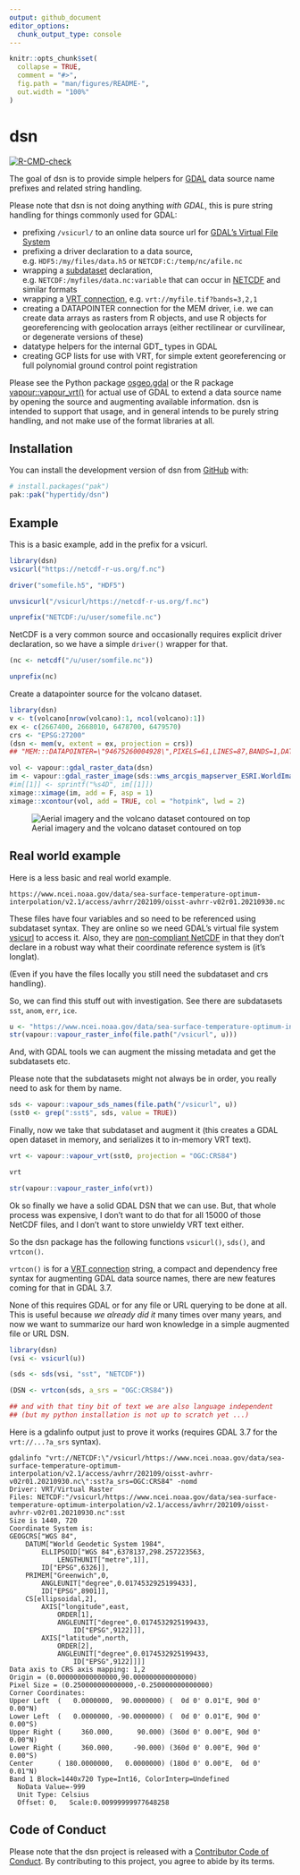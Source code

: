 ```yaml
---
output: github_document
editor_options: 
  chunk_output_type: console
---
```


<!-- README.md is generated from README.Rmd. Please edit that file -->

```r
knitr::opts_chunk$set(
  collapse = TRUE,
  comment = "#>",
  fig.path = "man/figures/README-",
  out.width = "100%"
)
```

# dsn

<!-- badges: start -->
[![R-CMD-check](https://github.com/hypertidy/dsn/actions/workflows/R-CMD-check.yaml/badge.svg)](https://github.com/hypertidy/dsn/actions/workflows/R-CMD-check.yaml)
<!-- badges: end -->

The goal of dsn is to provide simple helpers for [GDAL](https://gdal.org/) data source name prefixes and related string handling. 

Please note that dsn is not doing anything *with GDAL*, this is pure string handling for things commonly used for GDAL: 

- prefixing `/vsicurl/` to an online data source url for [GDAL's Virtual File System](https://gdal.org/user/virtual_file_systems.html)
- prefixing a driver declaration to a data source, e.g. `HDF5:/my/files/data.h5` or `NETCDF:C:/temp/nc/afile.nc`
- wrapping a [subdataset](https://gdal.org/user/raster_data_model.html#subdatasets-domain)  declaration, e.g. `NETCDF:/myfiles/data.nc:variable` that can occur in [NETCDF](https://gdal.org/drivers/raster/netcdf.html#multiple-image-handling-subdatasets) and similar formats
- wrapping a [VRT connection](https://gdal.org/drivers/raster/vrt.html#vrt-connection-string), e.g. `vrt://myfile.tif?bands=3,2,1`
- creating a DATAPOINTER connection for the MEM driver, i.e. we can create data arrays as rasters from R
objects, and use R objects for georeferencing with geolocation arrays (either rectilinear or curvilinear, or degenerate versions of these)
- datatype helpers for the internal GDT_ types in GDAL
- creating GCP lists for use with VRT, for simple extent georeferencing or full polynomial ground control point registration



Please see the Python package [osgeo.gdal](matrix(x[[1]], attr(x, "dimension")[2L], byrow = TRUE)) or the R package [vapour::vapour_vrt()](https://hypertidy.github.io/vapour/reference/vapour_vrt.html) for actual use of GDAL to extend a data source name by opening the source and augmenting available information. dsn is intended to support that usage, and in general intends to be purely string handling, and not make use of the format libraries at all. 

## Installation

You can install the development version of dsn from [GitHub](https://github.com/) with:

``` r
# install.packages("pak")
pak::pak("hypertidy/dsn")
```

## Example

This is a basic example, add in the prefix for a vsicurl. 

```r
library(dsn)
vsicurl("https://netcdf-r-us.org/f.nc")

driver("somefile.h5", "HDF5")

unvsicurl("/vsicurl/https://netcdf-r-us.org/f.nc")

unprefix("NETCDF:/u/user/somefile.nc")
```


NetCDF is a very common source and occasionally requires explicit driver declaration, so we have a simple `driver()` wrapper for that. 

```r
(nc <- netcdf("/u/user/somfile.nc"))

unprefix(nc)
```


Create a datapointer source for the volcano dataset. 

```r
library(dsn)
v <- t(volcano[nrow(volcano):1, ncol(volcano):1])
ex <- c(2667400, 2668010, 6478700, 6479570)
crs <- "EPSG:27200"
(dsn <- mem(v, extent = ex, projection = crs))
## "MEM:::DATAPOINTER=\"94675260004928\",PIXELS=61,LINES=87,BANDS=1,DATATYPE=Float64,GEOTRANSFORM=2667400/10/0/6479570/0/-10,PIXELOFFSET=0,LINEOFFSET=0,BANDOFFSET=1,SPATIALREFERENCE=\"EPSG:27200\""

vol <- vapour::gdal_raster_data(dsn)
im <- vapour::gdal_raster_image(sds::wms_arcgis_mapserver_ESRI.WorldImagery_tms(), target_crs = crs, target_ext = ex)
#im[[1]] <- sprintf("%s4D", im[[1]])
ximage::ximage(im, add = F, asp = 1)
ximage::xcontour(vol, add = TRUE, col = "hotpink", lwd = 2)
```


![Aerial imagery and the volcano dataset contoured on top][Rplot]


## Real world example

Here is a less basic and real world example. 

```
https://www.ncei.noaa.gov/data/sea-surface-temperature-optimum-interpolation/v2.1/access/avhrr/202109/oisst-avhrr-v02r01.20210930.nc

```
These files have four variables and so need to be referenced using subdataset syntax.  They are online so we need GDAL's virtual file system [vsicurl](https://gdal.org/user/virtual_file_systems.html) to access it.  Also, they are [non-compliant NetCDF](https://github.com/mdsumner/fixoisst) in that they don't declare in a robust way what their coordinate reference system is (it's longlat). 

(Even if you have the files locally you still need the subdataset and crs handling). 

So, we can find this stuff out with investigation.  See there are subdatasets `sst`, `anom`, `err`, `ice`. 

```r
u <- "https://www.ncei.noaa.gov/data/sea-surface-temperature-optimum-interpolation/v2.1/access/avhrr/202109/oisst-avhrr-v02r01.20210930.nc"
str(vapour::vapour_raster_info(file.path("/vsicurl", u)))
```

And, with GDAL tools we can augment the missing metadata and get the subdatasets etc. 

Please note that the subdatasets might not always be in order, you really need to ask for them by name. 
```r
sds <- vapour::vapour_sds_names(file.path("/vsicurl", u))
(sst0 <- grep(":sst$", sds, value = TRUE))
```

Finally, now we take that subdataset and augment it (this creates a GDAL open dataset in memory, and serializes it to in-memory VRT text). 

```r
vrt <- vapour::vapour_vrt(sst0, projection = "OGC:CRS84")

vrt

str(vapour::vapour_raster_info(vrt))
```

Ok so finally we have a solid GDAL DSN that we can use. But, that whole process was expensive, I don't want to do that for all 15000 of those NetCDF files, and I don't want to store unwieldy VRT text either. 

So the dsn package has the following functions `vsicurl()`, `sds()`, and `vrtcon()`. 

`vrtcon()` is for a [VRT connection](https://gdal.org/drivers/raster/vrt.html#vrt-connection-string) string, a compact and dependency free syntax for augmenting GDAL data source names, there are new features coming for that in GDAL 3.7. 

None of this requires GDAL or for any file or URL querying to be done at all. This is useful because *we already did it* many times over many years, and now we want to summarize our hard won knowledge in a simple augmented file or URL DSN. 

```r
library(dsn)
(vsi <- vsicurl(u))

(sds <- sds(vsi, "sst", "NETCDF"))

(DSN <- vrtcon(sds, a_srs = "OGC:CRS84"))

## and with that tiny bit of text we are also language independent
## (but my python installation is not up to scratch yet ...)

```

Here is a gdalinfo output just to prove it works (requires GDAL 3.7 for the `vrt://...?a_srs` syntax). 


```
gdalinfo "vrt://NETCDF:\"/vsicurl/https://www.ncei.noaa.gov/data/sea-surface-temperature-optimum-interpolation/v2.1/access/avhrr/202109/oisst-avhrr-v02r01.20210930.nc\":sst?a_srs=OGC:CRS84" -nomd
Driver: VRT/Virtual Raster
Files: NETCDF:"/vsicurl/https://www.ncei.noaa.gov/data/sea-surface-temperature-optimum-interpolation/v2.1/access/avhrr/202109/oisst-avhrr-v02r01.20210930.nc":sst
Size is 1440, 720
Coordinate System is:
GEOGCRS["WGS 84",
    DATUM["World Geodetic System 1984",
        ELLIPSOID["WGS 84",6378137,298.257223563,
            LENGTHUNIT["metre",1]],
        ID["EPSG",6326]],
    PRIMEM["Greenwich",0,
        ANGLEUNIT["degree",0.0174532925199433],
        ID["EPSG",8901]],
    CS[ellipsoidal,2],
        AXIS["longitude",east,
            ORDER[1],
            ANGLEUNIT["degree",0.0174532925199433,
                ID["EPSG",9122]]],
        AXIS["latitude",north,
            ORDER[2],
            ANGLEUNIT["degree",0.0174532925199433,
                ID["EPSG",9122]]]]
Data axis to CRS axis mapping: 1,2
Origin = (0.000000000000000,90.000000000000000)
Pixel Size = (0.250000000000000,-0.250000000000000)
Corner Coordinates:
Upper Left  (   0.0000000,  90.0000000) (  0d 0' 0.01"E, 90d 0' 0.00"N)
Lower Left  (   0.0000000, -90.0000000) (  0d 0' 0.01"E, 90d 0' 0.00"S)
Upper Right (     360.000,      90.000) (360d 0' 0.00"E, 90d 0' 0.00"N)
Lower Right (     360.000,     -90.000) (360d 0' 0.00"E, 90d 0' 0.00"S)
Center      ( 180.0000000,   0.0000000) (180d 0' 0.00"E,  0d 0' 0.01"N)
Band 1 Block=1440x720 Type=Int16, ColorInterp=Undefined
  NoData Value=-999
  Unit Type: Celsius
  Offset: 0,   Scale:0.00999999977648258

```

## Code of Conduct
  
Please note that the dsn project is released with a [Contributor Code of Conduct](https://contributor-covenant.org/version/2/1/CODE_OF_CONDUCT.html). By contributing to this project, you agree to abide by its terms.



[Rplot]: man/figures/Rplot.png "Aerial imagery and the volcano dataset"
